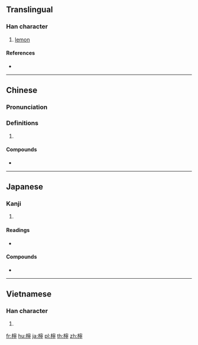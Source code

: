 {{also|柠}}
==Translingual==

===Han character===
{{Han char|rn=75|rad=木|as=14|sn=18|four=43921|canj=DJPN|ids=⿰木寧}}

# [[lemon]]

====References====
* {{Han ref|kx=0558.440|dkj=15742|dj=0948.140|hdz=21311.020|uh=6AB8}}

----

==Chinese==
{{zh-forms|s=柠}}

===Pronunciation===
{{zh-pron
|m=níng
|c=ning4,ling4
|mn=lêng/lê
|mc=y
|oc=y
|cat=n
}}

===Definitions===
{{zh-hanzi}}

# {{rfdef|lang=zh}}

====Compounds====
* {{zh-l|檸檬|[[lemon]]}}

----

==Japanese==

===Kanji===
{{ja-kanji|grade=|rs=木14}}

# {{defn|lang=ja|sort=木14}}

====Readings====
* {{ja-readings|goon=[[にょう]] (nyō)|kanon=[[のう]] (nō)|kanyoon=[[ねい]] (nei)}}

====Compounds====
{{der-top|Compounds}}
* {{ja-r|檸檬|れもん|gloss=[[lemon]]}}
{{der-bottom}}

----

==Vietnamese==

===Han character===
{{vi-hantu|[[nịnh]]|rs=木14}}

# {{defn|lang=vi|sort=木14}}

[[fr:檸]]
[[hu:檸]]
[[ja:檸]]
[[pl:檸]]
[[th:檸]]
[[zh:檸]]